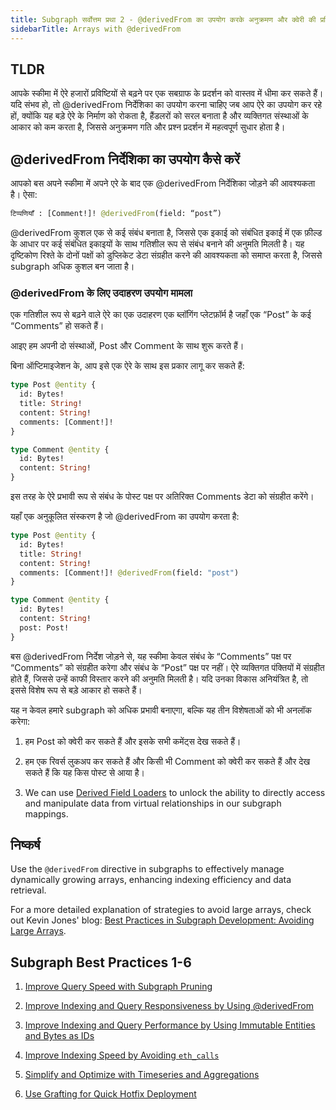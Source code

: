 ```yaml
---
title: Subgraph सर्वोत्तम प्रथा 2 - @derivedFrom का उपयोग करके अनुक्रमण और क्वेरी की प्रतिक्रियाशीलता में सुधार करें।
sidebarTitle: Arrays with @derivedFrom
---
```


## TLDR

आपके स्कीमा में ऐरे हजारों प्रविष्टियों से बढ़ने पर एक सबग्राफ के प्रदर्शन को वास्तव में धीमा कर सकते हैं। यदि संभव हो, तो @derivedFrom निर्देशिका का उपयोग करना चाहिए जब आप ऐरे का उपयोग कर रहे हों, क्योंकि यह बड़े ऐरे के निर्माण को रोकता है, हैंडलरों को सरल बनाता है और व्यक्तिगत संस्थाओं के आकार को कम करता है, जिससे अनुक्रमण गति और प्रश्न प्रदर्शन में महत्वपूर्ण सुधार होता है।

## @derivedFrom निर्देशिका का उपयोग कैसे करें

आपको बस अपने स्कीमा में अपने एरे के बाद एक @derivedFrom निर्देशिका जोड़ने की आवश्यकता है। ऐसा:

```graphql
टिप्पणियाँ : [Comment!]! @derivedFrom(field: “post”)
```

@derivedFrom कुशल एक से कई संबंध बनाता है, जिससे एक इकाई को संबंधित इकाई में एक फ़ील्ड के आधार पर कई संबंधित इकाइयों के साथ गतिशील रूप से संबंध बनाने की अनुमति मिलती है। यह दृष्टिकोण रिश्ते के दोनों पक्षों को डुप्लिकेट डेटा संग्रहीत करने की आवश्यकता को समाप्त करता है, जिससे subgraph अधिक कुशल बन जाता है।

### @derivedFrom के लिए उदाहरण उपयोग मामला

एक गतिशील रूप से बढ़ने वाले ऐरे का एक उदाहरण एक ब्लॉगिंग प्लेटफ़ॉर्म है जहाँ एक “Post” के कई “Comments” हो सकते हैं।

आइए हम अपनी दो संस्थाओं, Post और Comment के साथ शुरू करते हैं।

बिना ऑप्टिमाइजेशन के, आप इसे एक ऐरे के साथ इस प्रकार लागू कर सकते हैं:

```graphql
type Post @entity {
  id: Bytes!
  title: String!
  content: String!
  comments: [Comment!]!
}

type Comment @entity {
  id: Bytes!
  content: String!
}
```

इस तरह के ऐरे प्रभावी रूप से संबंध के पोस्ट पक्ष पर अतिरिक्त Comments डेटा को संग्रहीत करेंगे।

यहाँ एक अनुकूलित संस्करण है जो @derivedFrom का उपयोग करता है:

```graphql
type Post @entity {
  id: Bytes!
  title: String!
  content: String!
  comments: [Comment!]! @derivedFrom(field: "post")
}

type Comment @entity {
  id: Bytes!
  content: String!
  post: Post!
}
```

बस @derivedFrom निर्देश जोड़ने से, यह स्कीमा केवल संबंध के “Comments” पक्ष पर “Comments” को संग्रहीत करेगा और संबंध के “Post” पक्ष पर नहीं। ऐरे व्यक्तिगत पंक्तियों में संग्रहीत होते हैं, जिससे उन्हें काफी विस्तार करने की अनुमति मिलती है। यदि उनका विकास अनियंत्रित है, तो इससे विशेष रूप से बड़े आकार हो सकते हैं।

यह न केवल हमारे subgraph को अधिक प्रभावी बनाएगा, बल्कि यह तीन विशेषताओं को भी अनलॉक करेगा:

1. हम Post को क्वेरी कर सकते हैं और इसके सभी कमेंट्स देख सकते हैं।

2. हम एक रिवर्स लुकअप कर सकते हैं और किसी भी Comment को क्वेरी कर सकते हैं और देख सकते हैं कि यह किस पोस्ट से आया है।

3. We can use [Derived Field Loaders](/subgraphs/developing/creating/graph-ts/api/#looking-up-derived-entities) to unlock the ability to directly access and manipulate data from virtual relationships in our subgraph mappings.

## निष्कर्ष

Use the `@derivedFrom` directive in subgraphs to effectively manage dynamically growing arrays, enhancing indexing efficiency and data retrieval.

For a more detailed explanation of strategies to avoid large arrays, check out Kevin Jones' blog: [Best Practices in Subgraph Development: Avoiding Large Arrays](https://thegraph.com/blog/improve-subgraph-performance-avoiding-large-arrays/).

## Subgraph Best Practices 1-6

1. [Improve Query Speed with Subgraph Pruning](/subgraphs/best-practices/pruning/)

2. [Improve Indexing and Query Responsiveness by Using @derivedFrom](/subgraphs/best-practices/derivedfrom/)

3. [Improve Indexing and Query Performance by Using Immutable Entities and Bytes as IDs](/subgraphs/best-practices/immutable-entities-bytes-as-ids/)

4. [Improve Indexing Speed by Avoiding `eth_calls`](/subgraphs/best-practices/avoid-eth-calls/)

5. [Simplify and Optimize with Timeseries and Aggregations](/subgraphs/best-practices/timeseries/)

6. [Use Grafting for Quick Hotfix Deployment](/subgraphs/best-practices/grafting-hotfix/)
